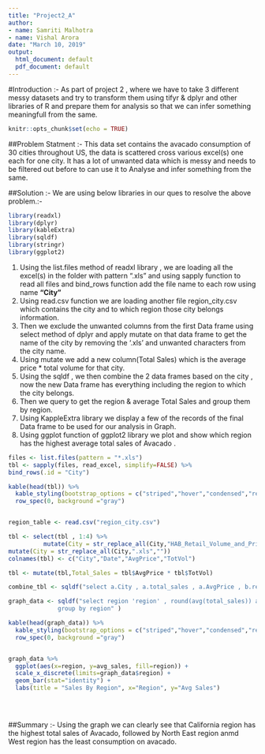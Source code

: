---
title: "Project2_A"
author:
- name: Samriti Malhotra
- name: Vishal Arora
date: "March 10, 2019"
output:
  html_document: default
  pdf_document: default
---

#Introduction :-
As part of project 2 , where we have to take 3 different messy datasets and try to transform them using tifyr & dplyr and other libraries of R and prepare them for analysis so that we can infer something meaningfull from the same.
```{r setup, include=FALSE}
knitr::opts_chunk$set(echo = TRUE)

```
##Problem Statment :-
This data set contains the avacado consumption of 30 cities throughout US, the data is scattered cross various excel(s) one each for one city. It has a lot of unwanted data which is messy and needs to be filtered out before to can use it to Analyse and infer something from the same.



##Solution :-
We are using below libraries in our ques to resolve the above problem.:-
```{r include=FALSE}
library(readxl)
library(dplyr)
library(kableExtra)
library(sqldf)
library(stringr)
library(ggplot2)

```


1) Using the list.files method of readxl library , we are loading all the excel(s) in the folder with pattern ".xls" and using sapply function to read all files and bind_rows function add the file name  to each row using name **"City"**
2) Using read.csv function we are loading another file region_city.csv which contains the  city and to which region those city belongs information.
3) Then we exclude the unwanted columns from the first Data frame using select method of dplyr and apply mutate on that data frame to get the name of the city by removing the '.xls' and unwanted characters from the city name.
4) Using mutate we add a new column(Total Sales) which is the average price * total volume for that city.
5) Using the sqldf , we then combine the 2 data frames based on the city , now the new Data frame has everything including the region to which the city belongs.
6) Then we query to get the region & average Total Sales and group them by region.
7) Using KappleExtra library we display a few of the records of the final Data frame to be used for our analysis in Graph.
8) Using ggplot function of ggplot2 library we plot and show which region has the highest average total sales of Avacado .

```{r}
files <- list.files(pattern = "*.xls")
tbl <- sapply(files, read_excel, simplify=FALSE) %>%
bind_rows(.id = "City")

kable(head(tbl)) %>% 
  kable_styling(bootstrap_options = c("striped","hover","condensed","responsive"),full_width   = F,position = "left",font_size = 12) %>%
  row_spec(0, background ="gray") 


region_table <- read.csv("region_city.csv")

tbl <- select(tbl , 1:4) %>%
          mutate(City = str_replace_all(City,"HAB_Retail_Volume_and_Price_2018_conventional_",""))  %>%
mutate(City = str_replace_all(City,".xls","")) 
colnames(tbl) <- c("City","Date","AvgPrice","TotVol")

tbl <- mutate(tbl,Total_Sales = tbl$AvgPrice * tbl$TotVol)

combine_tbl <- sqldf("select a.City , a.total_sales , a.AvgPrice , b.region from tbl a left outer join region_table b on upper(a.city) = upper(b.city)" ) 

graph_data <- sqldf("select region 'region' , round(avg(total_sales)) avg_sales  from combine_tbl
              group by region" )

kable(head(graph_data)) %>% 
  kable_styling(bootstrap_options = c("striped","hover","condensed","responsive"),full_width   = F,position = "left",font_size = 12) %>%
  row_spec(0, background ="gray") 


graph_data %>%
  ggplot(aes(x=region, y=avg_sales, fill=region)) + 
  scale_x_discrete(limits=graph_data$region) + 
  geom_bar(stat="identity") + 
  labs(title = "Sales By Region", x="Region", y="Avg Sales")  
  
  



```

##Summary :-
 Using the graph we can clearly see that California region has the highest total sales of Avacado, followed by North East region anmd West region has the least consumption on avacado.
